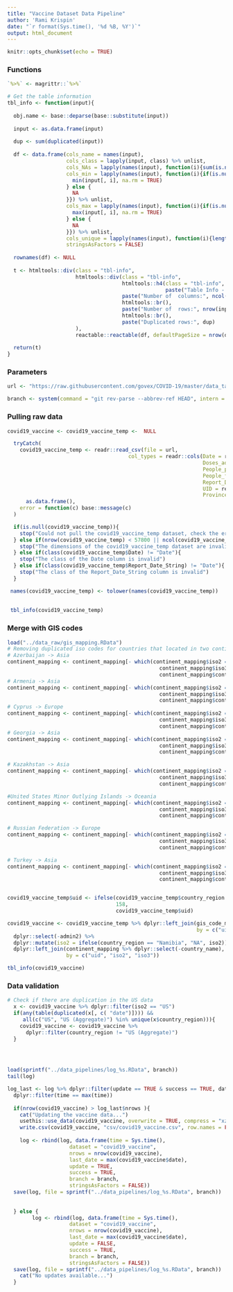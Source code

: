 ```yaml
---
title: "Vaccine Dataset Data Pipeline"
author: 'Rami Krispin'
date: "`r format(Sys.time(), '%d %B, %Y')`"
output: html_document
---
```


```r
knitr::opts_chunk$set(echo = TRUE)
```

### Functions   

```r
`%>%` <- magrittr::`%>%`

# Get the table information
tbl_info <- function(input){
  
  obj.name <- base::deparse(base::substitute(input))
  
  input <- as.data.frame(input)
  
  dup <- sum(duplicated(input))
  
  df <- data.frame(cols_name = names(input),
                   cols_class = lapply(input, class) %>% unlist,
                   cols_NAs = lapply(names(input), function(i){sum(is.na(input[, i]))}) %>% unlist,
                   cols_min = lapply(names(input), function(i){if(is.numeric(input[, i])){
                     min(input[, i], na.rm = TRUE)
                   } else {
                     NA
                   }}) %>% unlist,
                   cols_max = lapply(names(input), function(i){if(is.numeric(input[, i])){
                     max(input[, i], na.rm = TRUE)
                   } else {
                     NA
                   }}) %>% unlist,
                   cols_unique = lapply(names(input), function(i){length(unique(input[, i]))}) %>% unlist,
                   stringsAsFactors = FALSE)
  
  rownames(df) <- NULL
  
  t <- htmltools::div(class = "tbl-info",
                      htmltools::div(class = "tbl-info",
                                     htmltools::h4(class = "tbl-info", 
                                                   paste("Table Info - ", obj.name)),
                                     paste("Number of  columns:", ncol(input)),
                                     htmltools::br(),
                                     paste("Number of  rows:", nrow(input)),
                                     htmltools::br(),
                                     paste("Duplicated rows:", dup)
                      ),
                      reactable::reactable(df, defaultPageSize = nrow(df)))
  
  return(t)
}

```


### Parameters

```r
url <- "https://raw.githubusercontent.com/govex/COVID-19/master/data_tables/vaccine_data/global_data/time_series_covid19_vaccine_global.csv"

branch <- system(command = "git rev-parse --abbrev-ref HEAD", intern = TRUE)
```


### Pulling raw data

```r
covid19_vaccine <- covid19_vaccine_temp <-  NULL

  tryCatch(
    covid19_vaccine_temp <- readr::read_csv(file = url,
                                       col_types = readr::cols(Date = readr::col_date(format = "%Y-%m-%d"),
                                                               Doses_admin = readr::col_number(),
                                                               People_partially_vaccinated = readr::col_number(),
                                                               People_fully_vaccinated = readr::col_number(),
                                                               Report_Date_String = readr::col_date(format = "%Y-%m-%d"),
                                                               UID = readr::col_number(),
                                                               Province_State = readr::col_character())) %>%
      as.data.frame(),
    error = function(c) base::message(c)
  )

  if(is.null(covid19_vaccine_temp)){
    stop("Could not pull the covid19_vaccine_temp dataset, check the error")
  } else if(nrow(covid19_vaccine_temp) < 57800 || ncol(covid19_vaccine_temp) != 8){
    stop("The dimensions of the covid19_vaccine_temp dataset are invalid")
  } else if(class(covid19_vaccine_temp$Date) != "Date"){
    stop("The class of the Date column is invalid")
  } else if(class(covid19_vaccine_temp$Report_Date_String) != "Date"){
    stop("The class of the Report_Date_String column is invalid")
  }

 names(covid19_vaccine_temp) <- tolower(names(covid19_vaccine_temp))
 
 
 tbl_info(covid19_vaccine_temp)
```


### Merge with GIS codes

```r
load("../data_raw/gis_mapping.RData")
# Removing duplicated iso codes for countries that located in two continents
# Azerbaijan -> Asia
continent_mapping <- continent_mapping[- which(continent_mapping$iso2 == "AZ" & 
                                                 continent_mapping$iso3 == "AZE" &
                                                 continent_mapping$continent_name == "Europe"),] 
# Armenia -> Asia
continent_mapping <- continent_mapping[- which(continent_mapping$iso2 == "AM" & 
                                                 continent_mapping$iso3 == "ARM" &
                                                 continent_mapping$continent_name == "Europe"),] 
# Cyprus -> Europe
continent_mapping <- continent_mapping[- which(continent_mapping$iso2 == "CY" & 
                                                 continent_mapping$iso3 == "CYP" &
                                                 continent_mapping$continent_name == "Asia"),] 
# Georgia -> Asia
continent_mapping <- continent_mapping[- which(continent_mapping$iso2 == "GE" & 
                                                 continent_mapping$iso3 == "GEO" &
                                                 continent_mapping$continent_name == "Europe"),] 

# Kazakhstan -> Asia
continent_mapping <- continent_mapping[- which(continent_mapping$iso2 == "KZ" & 
                                                 continent_mapping$iso3 == "KAZ" &
                                                 continent_mapping$continent_name == "Europe"),] 

#United States Minor Outlying Islands -> Oceania
continent_mapping <- continent_mapping[- which(continent_mapping$iso2 == "UM" & 
                                                 continent_mapping$iso3 == "UMI" &
                                                 continent_mapping$continent_name == "North America"),] 

# Russian Federation -> Europe
continent_mapping <- continent_mapping[- which(continent_mapping$iso2 == "RU" & 
                                                 continent_mapping$iso3 == "RUS" &
                                                 continent_mapping$continent_name == "Asia"),] 

# Turkey -> Asia
continent_mapping <- continent_mapping[- which(continent_mapping$iso2 == "TR" & 
                                                 continent_mapping$iso3 == "TUR" &
                                                 continent_mapping$continent_name == "Europe"),] 


covid19_vaccine_temp$uid <- ifelse(covid19_vaccine_temp$country_region == "Taiwan*" & is.na(covid19_vaccine_temp$uid),
                                   158,
                                   covid19_vaccine_temp$uid)

covid19_vaccine <- covid19_vaccine_temp %>% dplyr::left_join(gis_code_mapping %>% dplyr::select(- country_region, - province_state),
                                                             by = c("uid")) %>%
  dplyr::select(-admin2) %>%
  dplyr::mutate(iso2 = ifelse(country_region == "Namibia", "NA", iso2)) %>%
  dplyr::left_join(continent_mapping %>% dplyr::select(-country_name),
                   by = c("uid", "iso2", "iso3"))

tbl_info(covid19_vaccine)
```


### Data validation

```r
# Check if there are duplication in the US data
  x <- covid19_vaccine %>% dplyr::filter(iso2 == "US")
  if(any(table(duplicated(x[, c( "date")]))) &&
     all(c("US", "US (Aggregate)") %in% unique(x$country_region))){
    covid19_vaccine <- covid19_vaccine %>%
      dplyr::filter(country_region != "US (Aggregate)")
  }



  
load(sprintf("../data_pipelines/log_%s.RData", branch))
tail(log)

log_last <- log %>% dplyr::filter(update == TRUE & success == TRUE, dataset == "covid19_vaccine") %>%
  dplyr::filter(time == max(time))
  
  if(nrow(covid19_vaccine) > log_last$nrows ){
    cat("Updating the vaccine data...")
    usethis::use_data(covid19_vaccine, overwrite = TRUE, compress = "xz")
    write.csv(covid19_vaccine, "csv/covid19_vaccine.csv", row.names = FALSE)
      
    log <- rbind(log, data.frame(time = Sys.time(),
                    dataset = "covid19_vaccine",
                    nrows = nrow(covid19_vaccine),
                    last_date = max(covid19_vaccine$date),
                    update = TRUE,
                    success = TRUE,
                    branch = branch,
                    stringsAsFactors = FALSE))
  save(log, file = sprintf("../data_pipelines/log_%s.RData", branch))
    
    
  } else {
        log <- rbind(log, data.frame(time = Sys.time(),
                    dataset = "covid19_vaccine",
                    nrows = nrow(covid19_vaccine),
                    last_date = max(covid19_vaccine$date),
                    update = FALSE,
                    success = TRUE,
                    branch = branch,
                    stringsAsFactors = FALSE))
  save(log, file = sprintf("../data_pipelines/log_%s.RData", branch))
    cat("No updates available...")
  }
```
